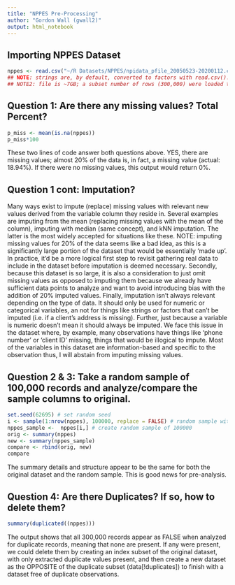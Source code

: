 ```yaml
---
title: "NPPES Pre-Processing"
author: "Gordon Wall (gwall2)"
output: html_notebook
---
```


## Importing NPPES Dataset
```r
nppes <- read.csv("~/R Datasets/NPPES/npidata_pfile_20050523-20200112.csv", header=TRUE, stringsAsFactors = FALSE, nrows = 300000)
## NOTE: strings are, by default, converted to factors with read.csv(). To keep text values as strings, we must specifiy this arguement as FALSE
## NOTE2: file is ~7GB; a subset number of rows (300,000) were loaded to circumvent the load-in issues that R faces on a laptop with limited computing capabilites. We can still gain initial insight over the dataset by analyzing a subset during pre-process.
```

## Question 1: Are there any missing values? Total Percent?
```r
p_miss <- mean(is.na(nppes))
p_miss*100
```
These two lines of code answer both questions above. YES, there are missing values; almost 20% of the data is, in fact, a missing value (actual: 18.94%). If there were no missing values, this output would return 0%.

## Question 1 cont: Imputation?

Many ways exist to impute (replace) missing values with relevant new values derived from the variable column they reside in. Several examples are imputing from the mean (replacing missing values with the mean of the column), imputing with median (same concept), and kNN imputation. The latter is the most widely accepted for situations like these.
NOTE: imputing missing values for 20% of the data seems like a bad idea, as this is a significantly large portion of the dataset that would be essentially 'made up'. In practice, it'd be a more logical first step to revisit gathering real data to include in the dataset before imputation is deemed necessary. Secondly, because this dataset is so large, it is also a consideration to just omit missing values as opposed to imputing them because we already have sufficient data points to analyze and want to avoid introducing bias with the addition of 20% imputed values. Finally, imputation isn't always relevant depending on the type of data. It should only be used for numeric or categorical variables, an not for things like strings or factors that can't be imputed (i.e. if a client's address is missing). Further, just because a variable is numeric doesn't mean it should always be imputed. We face this issue in the dataset where, by example, many observations have things like 'phone number' or 'client ID' missing, things that would be illogical to impute. Most of the variables in this dataset are information-based and specific to the observation thus, I will abstain from imputing missing values.   

## Question 2 & 3: Take a random sample of 100,000 records and analyze/compare the sample columns to original.
```r
set.seed(62695) # set random seed
i <- sample(1:nrow(nppes), 100000, replace = FALSE) # random sample without replacement
nppes_sample <-  nppes[i,] # create random sample of 100000
orig <- summary(nppes)
new <- summary(nppes_sample)
compare <- rbind(orig, new)
compare
```
The summary details and structure appear to be the same for both the original dataset and the random sample. This is good news for pre-analysis.

## Question 4: Are there Duplicates? If so, how to delete them?
```r
summary(duplicated((nppes)))
```
The output shows that all 300,000 records appear as FALSE when analyzed for duplicate records, meaning that none are present. If any were present, we could delete them by creating an index subset of the original dataset, with only extracted duplicate values present, and then create a new dataset as the OPPOSITE of the duplicate subset (data[!duplicates]) to finish with a dataset free of duplicate observations.




